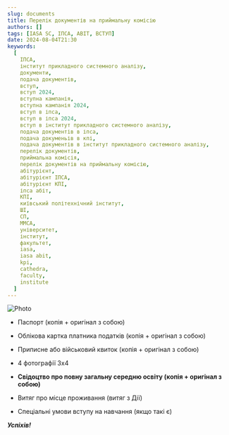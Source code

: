 ```yaml
---
slug: documents
title: Перелік документів на приймальну комісію
authors: []
tags: [IASA SC, ІПСА, ABIT, ВСТУП]
date: 2024-08-04T21:30
keywords:
  [
    ІПСА,
    інститут прикладного системного аналізу,
    документи,
    подача документів,
    вступ,
    вступ 2024,
    вступна кампанія,
    вступна кампанія 2024,
    вступ в іпса,
    вступ в іпса 2024,
    вступ в інститут прикладного системного аналізу,
    подача документів в іпса,
    подача докуменьів в кпі,
    подача документів в інститут прикладного системного аналізу,
    перелік документів,
    приймальна комісія,
    перелік документів на приймальну комісію,
    абітурієнт,
    абітурієнт ІПСА,
    абітурієнт КПІ,
    іпса абіт,
    КПІ,
    київський політехнічний інститут,
    ШІ,
    СП,
    ММСА,
    університет,
    інститут,
    факультет,
    iasa,
    iasa abit,
    kpi,
    cathedra,
    faculty,
    institute
  ]
---
```


![Photo](./photo.png)

+ Паспорт (копія + оригінал з собою)

+ Облікова картка платника податків (копія + оригінал з собою)

+ Приписне або військовий квиток (копія + оригінал з собою)

+ 4 фотографії 3х4

+ **Свідоцтво про повну загальну середню освіту (копія + оригінал з собою)**

+ Витяг про місце проживання (витяг з Дії)

+ Спеціальні умови вступу на навчання (якщо такі є)


***Успіхів!***
